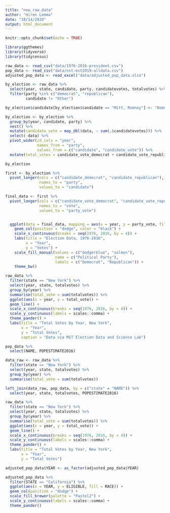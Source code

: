 ```yaml
---
title: "new_raw_data"
author: "Hiren Lemma"
date: "10/14/2020"
output: html_document
---
```


```r
knitr::opts_chunk$set(echo = TRUE)

library(ggthemes)
library(tidyverse)
library(tidycensus)

```

```r

raw_data <- read_csv("data/1976-2016-president.csv")
pop_data <- read_csv("data/nst-est2019-alldata.csv")
adjusted_pop_data <- read_excel("data/adjusted_pop_data.xlsx")

```

```r

by_election <- raw_data %>%
  select(year, state, candidate, party, candidatevotes, totalvotes) %>%
  filter(party %in% c("democrat", "republican"),
         candidate != "Other")

by_election$candidate[by_election$candidate == "Mitt, Romney"] <- "Romney, Mitt"

by_election <- by_election %>%
  group_by(year, candidate, party) %>%
  nest() %>%
  mutate(candidate_vote = map_dbl(data, ~ sum(.$candidatevotes))) %>%
  select(-data) %>%
  pivot_wider(id_cols = "year",
              names_from = "party",
              values_from = c("candidate", "candidate_vote")) %>%
  mutate(total_votes = candidate_vote_democrat + candidate_vote_republican)

by_election

```

```r

first <- by_election %>%
  pivot_longer(cols = c("candidate_democrat", "candidate_republican"),
               names_to = "party",
               values_to = "candidate")

final_data <- first %>%
  pivot_longer(cols = c("candidate_vote_democrat", "candidate_vote_republican"),
               names_to = "vote",
               values_to = "party_vote")


  ggplot(data = final_data, mapping = aes(x = year, y = party_vote, fill = vote)) +
    geom_col(position = "dodge", color = "black") +
    scale_x_continuous(breaks = seq(1976, 2016, by = 4)) +
    labs(title = "Election Data, 1976-2016",
         x = "Year",
         y = "Votes") +
    scale_fill_manual(values = c("dodgerblue", "salmon"),
                      name = c("Political Party"),
                      labels = c("Democrat", "Republican")) +
    theme_bw()

```

```r

raw_data %>%
  filter(state == "New York") %>%
  select(year, state, totalvotes) %>%
  group_by(year) %>%
  summarise(total_vote = sum(totalvotes)) %>%
  ggplot(aes(x = year, y = total_vote)) +
  geom_line() +
  scale_x_continuous(breaks = seq(1976, 2016, by = 4)) +
  scale_y_continuous(labels = scales::comma) +
  theme_pander() +
  labs(title = "Total Votes by Year, New York",
       x = "Year",
       y = "Total Votes",
       caption = "Data via MIT Election Data and Science Lab")

```

```r

pop_data %>%
  select(NAME, POPESTIMATE2016)

data_raw <- raw_data %>%
  filter(state == "New York") %>%
  select(year, state, totalvotes) %>%
  group_by(year) %>%
  summarise(total_vote = sum(totalvotes))

left_join(data_raw, pop_data, by = c("state" = "NAME")) %>%
  select(year, state, totalvotes, POPESTIMATE2016)

raw_data %>%
  filter(state == "New York") %>%
  select(year, state, totalvotes) %>%
  group_by(year) %>%
  summarise(total_vote = sum(totalvotes)) %>%
  ggplot(aes(x = year, y = total_vote)) +
  geom_line() +
  scale_x_continuous(breaks = seq(1976, 2016, by = 4)) +
  scale_y_continuous(labels = scales::comma) +
  theme_pander() +
  labs(title = "Total Votes by Year, New York",
       x = "Year",
       y = "Total Votes")

```

```r

adjusted_pop_data$YEAR <- as_factor(adjusted_pop_data$YEAR)

adjusted_pop_data %>%
  filter(STATE == "California") %>%
  ggplot(aes(x = YEAR, y = ELIGIBLE, fill = RACE)) +
  geom_col(position = "dodge") +
  scale_fill_brewer(palette = "Pastel2") +
  scale_y_continuous(labels = scales::comma) +
  theme_pander()

```

